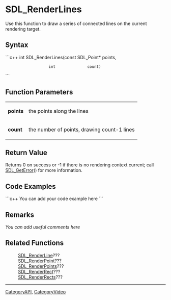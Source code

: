<!-- pragma section-numbers off -->
<!-- pragma disable-camelcase -->

= SDL_RenderLines =
Use this function to draw a series of connected lines on the current rendering target.


== Syntax ==
```c++
int SDL_RenderLines(const SDL_Point* points,
                    int              count)
```

== Function Parameters ==
{|
|'''points'''
|the points along the lines
|-
|'''count'''
|the number of points, drawing count-1 lines
|}

== Return Value ==
Returns 0 on success or -1 if there is no rendering context current; call [[SDL_GetError]]() for more information.

== Code Examples ==
```c++
You can add your code example here
```

== Remarks ==
''You can add useful comments here''

== Related Functions ==
:[[SDL_RenderLine]]???
:[[SDL_RenderPoint]]???
:[[SDL_RenderPoints]]???
:[[SDL_RenderRect]]???
:[[SDL_RenderRects]]???

----
[[CategoryAPI]], [[CategoryVideo]]
